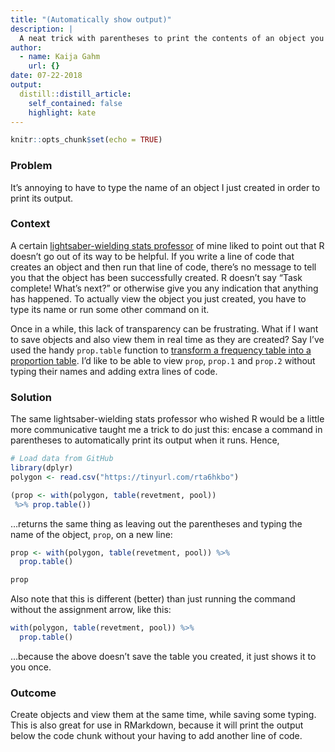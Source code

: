 ```yaml
---
title: "(Automatically show output)"
description: |
  A neat trick with parentheses to print the contents of an object you just created, without running another line of code.
author:
  - name: Kaija Gahm
    url: {}
date: 07-22-2018
output:
  distill::distill_article:
    self_contained: false
    highlight: kate
---
```



```r
knitr::opts_chunk$set(echo = TRUE)
```

### Problem

It's annoying to have to type the name of an object I just created in order to print its output.

### Context

A certain [lightsaber-wielding stats professor](https://environment.yale.edu/profile/ruening-scherer) of mine liked to point out that R doesn't go out of its way to be helpful. If you write a line of code that creates an object and then run that line of code, there's no message to tell you that the object has been successfully created. R doesn't say "Task complete! What's next?" or otherwise give you any indication that anything has happened. To actually view the object you just created, you have to type its name or run some other command on it.

Once in a while, this lack of transparency can be frustrating. What if I want to save objects and also view them in real time as they are created? Say I've used the handy `prop.table` function to [transform a frequency table into a proportion table](https://kaijagahm.netlify.app/posts/2018-07-22-proptable/). I'd like to be able to view `prop`, `prop.1` and `prop.2` without typing their names and adding extra lines of code.

### Solution

The same lightsaber-wielding stats professor who wished R would be a little more communicative taught me a trick to do just this: encase a command in parentheses to automatically print its output when it runs. Hence,

```r
# Load data from GitHub
library(dplyr)
polygon <- read.csv("https://tinyurl.com/rta6hkbo")

(prop <- with(polygon, table(revetment, pool)) 
 %>% prop.table())
```

...returns the same thing as leaving out the parentheses and typing the name of the object, `prop`, on a new line:
 
```r
prop <- with(polygon, table(revetment, pool)) %>%
  prop.table()

prop
```

Also note that this is different (better) than just running the command without the assignment arrow, like this:

```r
with(polygon, table(revetment, pool)) %>% 
  prop.table()
```

...because the above doesn't save the table you created, it just shows it to you once.

### Outcome

Create objects and view them at the same time, while saving some typing. This is also great for use in RMarkdown, because it will print the output below the code chunk without your having to add another line of code.